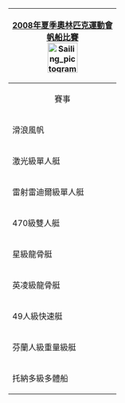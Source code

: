 {| style="padding:0.3em; float:right; margin-left:15px; border:1px solid #E75480; background:#FFD7D7; font-size:90%; line-height:1.5em"
|- style="background:#E34234; text-align:center;"
!colspan=6|<span style="color:#FFFFFF;">[[2008年夏季奧林匹克運動會]]</span><br><span style="color:#FFFFFF;">[[2008年夏季奧林匹克運動會帆船比賽|帆船比賽]]</span><br/>[[File:Sailing pictogram.svg|60px]]
|- style="background:#ED918D; text-align:center;"
|colspan="6" align="center" |賽事
|-
|滑浪風帆
|&nbsp;
|[[2008年夏季奧林匹克運動會帆船比賽－男子帆板|男子]]
|&nbsp;
|[[2008年夏季奧林匹克運動會帆船比賽－女子帆板|女子]]
|-
|激光級單人艇
|
|[[2008年夏季奧林匹克運動會帆船比賽－男子激光級單人艇|男子]]
|
|
|
|-
|雷射雷迪爾級單人艇
|
|
|
|[[2008年夏季奧林匹克運動會帆船比賽－女子激光雷迪爾級單人艇|女子]]
|-
|470級雙人艇
|
|[[2008年夏季奧林匹克運動會帆船比賽－男子470級雙人艇|男子]]
|
|[[2008年夏季奧林匹克運動會帆船比賽－女子470級雙人艇|女子]]
|-
|星級龍骨艇
|
|[[2008年夏季奧林匹克運動會帆船比賽－男子星級龍骨艇|男子]]
|
|
|-
|英凌級龍骨艇
|
|
|
|[[2008年夏季奧林匹克運動會帆船比賽－女子英凌級龍骨艇|女子]]
|-
|49人級快速艇
|
|colspan=3 align=center|[[2008年夏季奧林匹克運動會帆船比賽－49人級快速艇|公開賽]]
|-
|芬蘭人級重量級艇
|
|colspan=3 align=center|[[2008年夏季奧林匹克運動會帆船比賽－芬蘭人級重量級艇|公開賽]]
|-
|托納多級多體船
|
|colspan=3 align=center|[[2008年夏季奧林匹克運動會帆船比賽－托納多級多體船|公開賽]]
|}